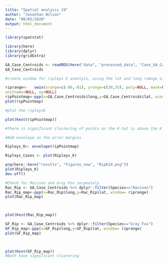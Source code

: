 ---
title: "Spatial analysis 19"
author: "Jonathan Wilson"
date: "08/05/2020"
output: html_document
---

```{r}

library(spatstat)

library(here)
library(dplyr)
library(gridExtra)

GA_Case_Centroids <- readRDS(here("data", "processed_data", "Case_GA_Centroids.rds"))
GA_Case_Centroids
```


```{r}
#create window for ripleys K ananlyis, using the lat and long ramnge of the stae of gerogia aas the boundaries

riprange<-   owin(xrange=c(-86,-81), yrange=c(30,35), poly=NULL, mask=NULL,
unitname=NULL, xy=NULL)
ripPointmap<-ppp(x=GA_Case_Centroids$long,y=GA_Case_Centroids$lat, window= riprange)
plot(ripPointmap)

#plot the ripleysk 

plot(Kest(ripPointmap)) 

#There is significant clustering of points as the K hat is above the K poi

#Add envelope as the error margins

Ripleys_K<- envelope(ripPointmap)

Ripleys_Cases <- plot(Ripleys_K)

png(here::here("results", "Figures_new", "RipK19.png"))
plot(Ripleys_K)
dev.off()


```

```{r}
#Check for Raccoon and Gray Fox serpeately
Rac_Rip <- GA_Case_Centroids %>% dplyr::filter(Species=="Raccoon")
Rac_Rip_map<-ppp(x=Rac_Rip$long,y=Rac_Rip$lat, window= riprange)
plot(Rac_Rip_map)

 

plot(Kest(Rac_Rip_map)) 
```
```{r}
GF_Rip <- GA_Case_Centroids %>% dplyr::filter(Species=="Gray Fox")
GF_Rip_map<-ppp(x=GF_Rip$long,y=GF_Rip$lat, window= riprange)
plot(GF_Rip_map)

 

plot(Kest(GF_Rip_map)) 
#Both have significant clustering



```


